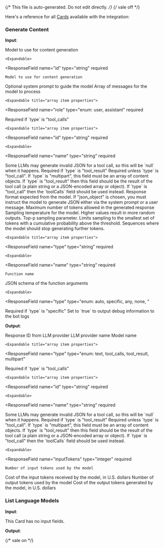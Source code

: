 {/* This file is auto-generated. Do not edit directly. */}
{/* vale off */}

Here's a reference for all [Cards](/learn/reference/cards/) available with the integration:

### Generate Content

**Input**:

<Expandable title="input fields">
  <ResponseField
    name="model"
    type="object"
  >
    Model to use for content generation

    <Expandable>
  <ResponseField
    name="id"
    type="string"
    required
  >
    Model to use for content generation
  </ResponseField>
    </Expandable>
  </ResponseField>
  <ResponseField
    name="systemPrompt"
    type="string"
  >
    Optional system prompt to guide the model
  </ResponseField>
  <ResponseField
    name="messages"
    type="array"
    required
  >
    Array of messages for the model to process

    <Expandable title="array item properties">
  <ResponseField
    name="role"
    type="enum: user, assistant"
    required
  >
    
  </ResponseField>
  <ResponseField
    name="type"
    type="enum: text, tool_calls, tool_result, multipart"
  >
    
  </ResponseField>
  <ResponseField
    name="toolCalls"
    type="array"
  >
    Required if `type` is "tool_calls"

    <Expandable title="array item properties">
  <ResponseField
    name="id"
    type="string"
    required
  >
    
  </ResponseField>
  <ResponseField
    name="type"
    type="enum: function"
    required
  >
    
  </ResponseField>
  <ResponseField
    name="function"
    type="object"
    required
  >
    

    <Expandable>
  <ResponseField
    name="name"
    type="string"
    required
  >
    
  </ResponseField>
  <ResponseField
    name="arguments"
    type="string"
    required
  >
    Some LLMs may generate invalid JSON for a tool call, so this will be `null` when it happens.
  </ResponseField>
    </Expandable>
  </ResponseField>
    </Expandable>
  </ResponseField>
  <ResponseField
    name="toolResultCallId"
    type="string"
  >
    Required if `type` is "tool_result"
  </ResponseField>
  <ResponseField
    name="content"
    type="string"
  >
    Required unless `type` is "tool_call". If `type` is "multipart", this field must be an array of content objects. If `type` is "tool_result" then this field should be the result of the tool call (a plain string or a JSON-encoded array or object). If `type` is "tool_call" then the `toolCalls` field should be used instead.
  </ResponseField>
    </Expandable>
  </ResponseField>
  <ResponseField
    name="responseFormat"
    type="enum: text, json_object"
  >
    Response format expected from the model. If "json_object" is chosen, you must instruct the model to generate JSON either via the system prompt or a user message.
  </ResponseField>
  <ResponseField
    name="maxTokens"
    type="number"
  >
    Maximum number of tokens allowed in the generated response
  </ResponseField>
  <ResponseField
    name="temperature"
    type="number"
  >
    Sampling temperature for the model. Higher values result in more random outputs.
  </ResponseField>
  <ResponseField
    name="topP"
    type="number"
  >
    Top-p sampling parameter. Limits sampling to the smallest set of tokens with a cumulative probability above the threshold.
  </ResponseField>
  <ResponseField
    name="stopSequences"
    type="array"
  >
    Sequences where the model should stop generating further tokens.
  </ResponseField>
  <ResponseField
    name="tools"
    type="array"
  >
    

    <Expandable title="array item properties">
  <ResponseField
    name="type"
    type="string"
    required
  >
    
  </ResponseField>
  <ResponseField
    name="function"
    type="object"
    required
  >
    

    <Expandable>
  <ResponseField
    name="name"
    type="string"
    required
  >
    Function name
  </ResponseField>
  <ResponseField
    name="description"
    type="string"
  >
    
  </ResponseField>
  <ResponseField
    name="argumentsSchema"
    type="object"
  >
    JSON schema of the function arguments
  </ResponseField>
    </Expandable>
  </ResponseField>
    </Expandable>
  </ResponseField>
  <ResponseField
    name="toolChoice"
    type="object"
  >
    

    <Expandable>
  <ResponseField
    name="type"
    type="enum: auto, specific, any, none, "
  >
    
  </ResponseField>
  <ResponseField
    name="functionName"
    type="string"
  >
    Required if `type` is "specific"
  </ResponseField>
    </Expandable>
  </ResponseField>
  <ResponseField
    name="userId"
    type="string"
  >
    
  </ResponseField>
  <ResponseField
    name="debug"
    type="boolean"
  >
    Set to `true` to output debug information to the bot logs
  </ResponseField>
</Expandable>

**Output**:

<Expandable title="output">
  <ResponseField
    name="id"
    type="string"
    required
  >
    Response ID from LLM provider
  </ResponseField>
  <ResponseField
    name="provider"
    type="string"
    required
  >
    LLM provider name
  </ResponseField>
  <ResponseField
    name="model"
    type="string"
    required
  >
    Model name
  </ResponseField>
  <ResponseField
    name="choices"
    type="array"
    required
  >
    

    <Expandable title="array item properties">
  <ResponseField
    name="type"
    type="enum: text, tool_calls, tool_result, multipart"
  >
    
  </ResponseField>
  <ResponseField
    name="toolCalls"
    type="array"
  >
    Required if `type` is "tool_calls"

    <Expandable title="array item properties">
  <ResponseField
    name="id"
    type="string"
    required
  >
    
  </ResponseField>
  <ResponseField
    name="type"
    type="enum: function"
    required
  >
    
  </ResponseField>
  <ResponseField
    name="function"
    type="object"
    required
  >
    

    <Expandable>
  <ResponseField
    name="name"
    type="string"
    required
  >
    
  </ResponseField>
  <ResponseField
    name="arguments"
    type="string"
    required
  >
    Some LLMs may generate invalid JSON for a tool call, so this will be `null` when it happens.
  </ResponseField>
    </Expandable>
  </ResponseField>
    </Expandable>
  </ResponseField>
  <ResponseField
    name="toolResultCallId"
    type="string"
  >
    Required if `type` is "tool_result"
  </ResponseField>
  <ResponseField
    name="content"
    type="string"
  >
    Required unless `type` is "tool_call". If `type` is "multipart", this field must be an array of content objects. If `type` is "tool_result" then this field should be the result of the tool call (a plain string or a JSON-encoded array or object). If `type` is "tool_call" then the `toolCalls` field should be used instead.
  </ResponseField>
  <ResponseField
    name="role"
    type="string"
    required
  >
    
  </ResponseField>
  <ResponseField
    name="index"
    type="integer"
    required
  >
    
  </ResponseField>
  <ResponseField
    name="stopReason"
    type="enum: stop, max_tokens, tool_calls, content_filter, other"
    required
  >
    
  </ResponseField>
    </Expandable>
  </ResponseField>
  <ResponseField
    name="usage"
    type="object"
    required
  >
    

    <Expandable>
  <ResponseField
    name="inputTokens"
    type="integer"
    required
  >
    Number of input tokens used by the model
  </ResponseField>
  <ResponseField
    name="inputCost"
    type="number"
    required
  >
    Cost of the input tokens received by the model, in U.S. dollars
  </ResponseField>
  <ResponseField
    name="outputTokens"
    type="integer"
    required
  >
    Number of output tokens used by the model
  </ResponseField>
  <ResponseField
    name="outputCost"
    type="number"
    required
  >
    Cost of the output tokens generated by the model, in U.S. dollars
  </ResponseField>
    </Expandable>
  </ResponseField>
</Expandable>

### List Language Models

**Input**:

This Card has no input fields.

**Output**:

<Expandable title="output">
  <ResponseField
    name="models"
    type="array"
    required
  >
    
  </ResponseField>
</Expandable>


{/* vale on */}